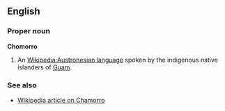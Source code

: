 ==English==
===Proper noun===
'''Chomorro'''

# An [[Wikipedia:Austronesian language]] spoken by the indigenous native islanders of [[Guam]].
<!--# Violeta Chamorro was the president of Nicaragua from 1990 to 1996, born in Rivas, Nicaragua.-->
<!--
==Adjective==
'''Chomorro''' (''plural'': Chamorros)
# The indigenous native islanders of [[Guam]] ([[Wikipedia:Guam]])-->

===See also===
*[[Wikipedia:Chamorro|Wikipedia article on Chamorro]]
